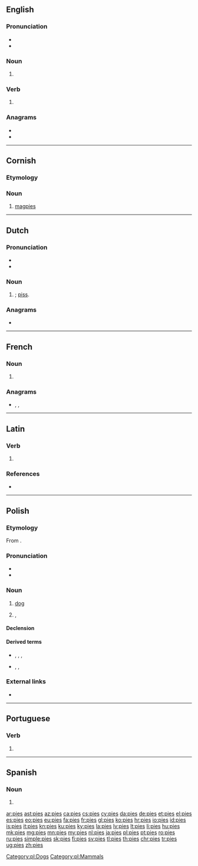 {{also|piés|píes|piês}}
==English==

===Pronunciation===
* {{IPA|/paɪz/|lang=en}}
* {{rhymes|aɪz|lang=en}}

===Noun===
{{head|en|noun plural form}}

# {{plural of|pie|lang=en}}

===Verb===
{{head|en|verb form}}

# {{en-third-person singular of|pie}}

===Anagrams===
* {{l|en|ipes}}
* {{l|en|sipe}}

----

==Cornish==

===Etymology===
{{rfe|lang=kw}}

===Noun===
{{head|kw|noun|g=f|singulative|piesen}}

# [[magpie]]s

{{catlangcode|kw|Corvids|Perching birds}}

----

==Dutch==

===Pronunciation===
* {{IPA|/ˈpis/|lang=nl}}
* {{audio|Nl-pies.ogg|Audio|lang=nl}}

===Noun===
{{nl-noun|m|-|-}}

# {{lb|nl|slang}} {{alternative form of|pis|lang=nl|nodot=yes}}; [[piss]].

===Anagrams===
* {{l|nl|peis}}

----

==French==

===Noun===
{{head|fr|noun plural form|g=f}}

# {{plural of|pie|lang=fr}}

===Anagrams===
* {{l|fr|ipés}}, {{l|fr|Pise}}, {{l|fr|pisé}}

----

==Latin==

===Verb===
{{la-verb-form|piēs}}

# {{inflection of|piō||2|s|pres|actv|subj|lang=la}}

===References===
* {{R:du Cange}}

----

==Polish==

===Etymology===
From {{inh|pl|sla-pro|*pьsъ}}.

===Pronunciation===
* {{IPA|/ˈpʲjɛs/|lang=pl}}
* {{audio|Pl-pies.ogg|Audio|lang=pl}}

===Noun===
{{pl-noun|m-an|dim=piesek|aug=psisko}}

# [[dog]]
# {{lb|pl|slang|derogatory}} {{l|en|pig}}, {{l|en|policeman}}

====Declension====
{{pl-decl-noun-masc-ani|p|s|pies|dats=psu}}

====Derived terms====
* {{qualifier|nouns}} {{l|pl|psiak}}, {{l|pl|psiarz}}, {{l|pl|psina}}, {{l|pl|psowate}}
* {{qualifier|adjectives}} {{l|pl|pieski}}, {{l|pl|psi}}, {{l|pl|psowaty}}

===External links===
* {{R:PWN}}

[[Category:pl:Dogs]]
[[Category:pl:Mammals]]

----

==Portuguese==

===Verb===
{{pt-verb-form}}

# {{pt-verb-form-of|piar}}

----

==Spanish==

===Noun===
{{head|es|noun form|g=m-p}}

# {{plural of|pie|lang=es}}

[[ar:pies]]
[[ast:pies]]
[[az:pies]]
[[ca:pies]]
[[cs:pies]]
[[cy:pies]]
[[da:pies]]
[[de:pies]]
[[et:pies]]
[[el:pies]]
[[es:pies]]
[[eo:pies]]
[[eu:pies]]
[[fa:pies]]
[[fr:pies]]
[[gl:pies]]
[[ko:pies]]
[[hr:pies]]
[[io:pies]]
[[id:pies]]
[[is:pies]]
[[it:pies]]
[[kn:pies]]
[[ku:pies]]
[[ky:pies]]
[[la:pies]]
[[lv:pies]]
[[lt:pies]]
[[li:pies]]
[[hu:pies]]
[[mk:pies]]
[[mg:pies]]
[[mn:pies]]
[[my:pies]]
[[nl:pies]]
[[ja:pies]]
[[pl:pies]]
[[pt:pies]]
[[ro:pies]]
[[ru:pies]]
[[simple:pies]]
[[sk:pies]]
[[fi:pies]]
[[sv:pies]]
[[tl:pies]]
[[th:pies]]
[[chr:pies]]
[[tr:pies]]
[[ug:pies]]
[[zh:pies]]